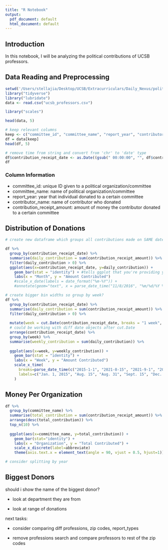 ```yaml
---
title: "R Notebook"
output:
  pdf_document: default
  html_document: default
---
```


## Introduction

In this notebook, I will be analyzing the political contributions of UCSB professors.

## Data Reading and Preprocessing

```r
setwd('/Users/stellajia/Desktop/UCSB/Extracurriculars/Daily_Nexus/political_contributions/')
library("tidyverse")
library("lubridate")
data <- read.csv("ucsb_professors.csv")
```

```r
library("scales")
```

```r
head(data, 5)
```

```r
# keep relevant columns
keep <- c("committee_id", "committee_name", "report_year", "contributor_name", "contribution_receipt_amount", "contribution_receipt_date")
df = data[keep]
head(df, 5)
```

```r
# remove time from string and convert from 'chr' to 'date' type
df$contribution_receipt_date <- as.Date((gsub(" 00:00:00", "", df$contribution_receipt_date)), "%Y-%m-%d")
df
```

### Column Information

-   committee_id: unique ID given to a political organization/committee
-   committee_name: name of political organization/committee
-   report_year: year that individual donated to a certain committee
-   contributor_name: name of contributor who donated
-   contribution_receipt_amount: amount of money the contributor donated to a certain committee

## Distribution of Donations

```r
# create new dataframe which groups all contributions made on SAME date 

df %>% 
  group_by(contribution_receipt_date) %>% 
  summarise(daily_contribution = sum(contribution_receipt_amount)) %>% 
  filter(daily_contribution > 0) %>% 
  ggplot(aes(x=contribution_receipt_date, y=daily_contribution)) +
    geom_bar(stat = "identity") + #tells ggplot that you're providing y values
    labs(x = "Month", y = "Amount Contributed") 
    #scale_x_date(labels = date_format("%m-%Y")) +
    #annotate(geom="text", x = parse_date_time("11/8/2016", "%m/%d/%Y %H:%M"), y = 5, label="2016 Presidential Election,", hjust=0.5)
```

```r
# create bigger bin widths so group by week?
df %>% 
  group_by(contribution_receipt_date) %>% 
  summarise(daily_contribution = sum(contribution_receipt_amount)) %>% 
  filter(daily_contribution > 0) %>% 
  
  mutate(week = cut.Date(contribution_receipt_date, breaks = "1 week", labels = FALSE)) %>% 
  # could be working with diff date objects after cut.Date
  arrange(contribution_receipt_date) %>% 
  group_by(week) %>% 
  summarise(weekly_contribution = sum(daily_contribution)) %>% 
  
  ggplot(aes(x=week, y=weekly_contribution)) +
    geom_bar(stat = "identity") + 
    labs(x = "Week", y = "Amount Contributed") 
    scale_x_time(
      breaks=parse_date_time(c("2015-1-1", "2021-8-15", "2021-9-1", "2021-9-15", "2021-12-15"), "%Y-%m-%d"),
      labels=c("Jan. 1, 2015", "Aug. 15", "Aug. 31", "Sept. 15", "Dec. 15, 2021")
    )
```

## Money Per Organization

```r
df %>% 
  group_by(committee_name) %>% 
  summarise(total_contribution = sum(contribution_receipt_amount)) %>% 
  arrange(desc(total_contribution)) %>% 
  top_n(10) %>% 
  
  ggplot(aes(x=committee_name, y=total_contribution)) +
    geom_bar(stat="identity") +
    labs(x = "Organization", y = "Total Contributed") +
    scale_x_discrete(label=abbreviate)
    theme(axis.text.x = element_text(angle = 90, vjust = 0.5, hjust=1))

# consider splitting by year
```

## Biggest Donors

should i show the name of the biggest donor?

-   look at department they are from

-   look at range of donations

next tasks:

-   consider comparing diff professions, zip codes, report_types

-   remove professions search and compare professors to rest of the zip codes
